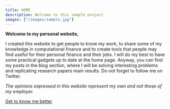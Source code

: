 ```yaml
---
title: HOME
description: Welcome to this sample project
images: ["/images/sample.jpg"]
---
```


**Welcome to my personal website,**

I created this website to get people to know my work, to share some of my knowledge in computational finance and to create tools that people may find useful for their personal finance and their jobs. I will do my best to have some practical gadgets up to date at the home page. Anyway, you can find my posts in the blog section, where I will be solving interesting problems and replicating research papers main results. Do not forget to follow me on Twitter.

*The opinions expressed in this website represent my own and not those of my employer.* 

[Get to know me better](/resume "Get to know me better")

